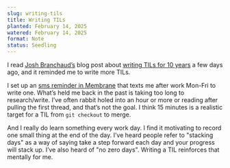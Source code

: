 ```yaml
---
slug: writing-tils
title: Writing TILs
planted: February 14, 2025
watered: February 14, 2025
format: Note
status: Seedling
---
```


I read [Josh Branchaud’s](https://bsky.app/profile/jbranchaud.bsky.social) blog post about [writing TILs for 10 years](https://www.visualmode.dev/a-decade-of-tils) a few days ago, and it reminded me to write more TILs.

I set up an [sms reminder in Membrane](https://www.membrane.io/share/pete/til) that texts me after work Mon-Fri to write one. What’s held me back in the past is taking too long to research/write. I’ve often rabbit holed into an hour or more or reading after pulling the first thread, and that’s not the goal. I think 15 minutes is a realistic target for a TIL from `git checkout` to merge.

And I really do learn something every work day. I find it motivating to record one small thing at the end of the day. I’ve heard people refer to "stacking days" as a way of saying take a step forward each day and your progress will stack up. I’ve also heard of "no zero days". Writing a TIL reinforces that mentally for me.
